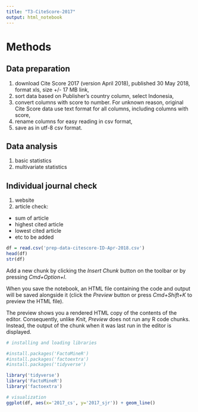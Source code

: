 ```yaml
---
title: "T3-CiteScore-2017"
output: html_notebook
---
```


# Methods

## Data preparation

1. download Cite Score 2017 (version April 2018), published 30 May 2018, format xls, size +/- 17 MB link,
2. sort data based on Publisher's country column, select Indonesia,
3. convert columns with score to number. For unknown reason, original Cite Score data use text format for all columns, including columns with score,
4. rename columns for easy reading in csv format,
5. save as in utf-8 csv format.

## Data analysis

1. basic statistics
2. multivariate statistics

## Individual journal check

1. website
2. article check:

  - sum of article
  - highest cited article
  - lowest cited article
  - etc to be added

```r
df = read.csv('prep-data-citescore-ID-Apr-2018.csv')
head(df)
str(df)
```

Add a new chunk by clicking the *Insert Chunk* button on the toolbar or by pressing *Cmd+Option+I*.

When you save the notebook, an HTML file containing the code and output will be saved alongside it (click the *Preview* button or press *Cmd+Shift+K* to preview the HTML file). 

The preview shows you a rendered HTML copy of the contents of the editor. Consequently, unlike *Knit*, *Preview* does not run any R code chunks. Instead, the output of the chunk when it was last run in the editor is displayed.

```r
# installing and loading libraries

#install.packages('FactoMineR')
#install.packages('factoextra')
#install.packages('tidyverse')
```

```r
library('tidyverse')
library('FactoMineR')
library('factoextra')
```


```r
# visualization
ggplot(df, aes(x='2017_cs', y='2017_sjr')) + geom_line()
```

